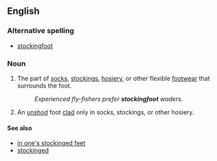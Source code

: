 ==English==

===Alternative spelling===
*[[stockingfoot]]

===Noun===
{{en-noun|sg=[[stocking]]-[[foot]]|stocking-feet}}

# The part of [[socks]], [[stockings]], [[hosiery]], or other flexible [[footwear]] that surrounds the foot.
#:''Experienced fly-fishers prefer '''stockingfoot''' waders.''
# An [[unshod]] foot [[clad]] only in socks, stockings, or other hosiery.

====See also====
*[[in one's stockinged feet]]
*[[stockinged]]